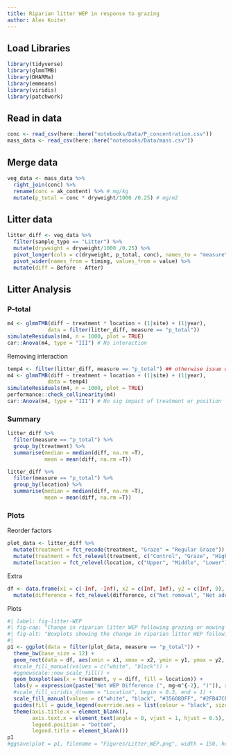 ```yaml
---
title: Riparian litter WEP in response to grazing
author: Alex Koiter
---
```


## Load Libraries
```r
library(tidyverse)
library(glmmTMB)
library(DHARMa)
library(emmeans)
library(viridis)
library(patchwork)
```

## Read in data
```r
conc <- read_csv(here::here("notebooks/Data/P_concentration.csv"))
mass_data <- read_csv(here::here("notebooks/Data/mass.csv"))
```

## Merge data
```r
veg_data <- mass_data %>%
  right_join(conc) %>%
  rename(conc = ak_content) %>% # mg/kg
  mutate(p_total = conc * dryweight/1000 /0.25) # mg/m2
```



## Litter data
```r
litter_diff <- veg_data %>%
  filter(sample_type == "Litter") %>%
  mutate(dryweight = dryweight/1000 /0.25) %>%
  pivot_longer(cols = c(dryweight, p_total, conc), names_to = "measure", values_to = "value") %>%
  pivot_wider(names_from = timing, values_from = value) %>%
  mutate(diff = Before - After) 
```


## Litter Analysis
### P-total
```r
m4 <- glmmTMB(diff ~ treatment * location + (1|site) + (1|year),
             data = filter(litter_diff, measure == "p_total"))
simulateResiduals(m4, n = 1000, plot = TRUE) 
car::Anova(m4, type = "III") # No interaction
```

Removing interaction

```r

temp4 <- filter(litter_diff, measure == "p_total") ## otherwise issue with emmeans()
m4 <- glmmTMB(diff ~ treatment + location + (1|site) + (1|year),
             data = temp4)
simulateResiduals(m4, n = 1000, plot = TRUE)
performance::check_collinearity(m4)
car::Anova(m4, type = "III") # No sig impact of treatment or position
```


### Summary

```r
litter_diff %>%
  filter(measure == "p_total") %>%
  group_by(treatment) %>%
  summarise(median = median(diff, na.rm =T),
            mean = mean(diff, na.rm =T))

litter_diff %>%
  filter(measure == "p_total") %>%
  group_by(location) %>%
  summarise(median = median(diff, na.rm =T),
            mean = mean(diff, na.rm =T))
```

### Plots
Reorder factors

```r

plot_data <- litter_diff %>% 
  mutate(treatment = fct_recode(treatment, "Graze" = "Regular Graze")) %>%
  mutate(treatment = fct_relevel(treatment, c("Control", "Graze", "High Graze", "Mow"))) %>%
  mutate(location = fct_relevel(location, c("Upper", "Middle", "Lower")))

```
  
Extra
```r
df <- data.frame(x1 = c(-Inf, -Inf), x2 = c(Inf, Inf), y2 = c(Inf, 0), y1 = c(0, -Inf), difference = c("Net removal", "Net addition")) %>%
  mutate(difference = fct_relevel(difference, c("Net removal", "Net addition"))) 
```

Plots
```r
#| label: fig-litter-WEP
#| fig-cap: "Change in riparian litter WEP following grazing or mowing in each of the riparian zones. No significant effect of treatment or riparian zone on the litter WEP content was detected"
#| fig-alt: "Boxplots showing the change in riparian litter WEP following grazing or mowing."
#|  
p1 <- ggplot(data = filter(plot_data, measure == "p_total")) +
  theme_bw(base_size = 12) +
  geom_rect(data = df, aes(xmin = x1, xmax = x2, ymin = y1, ymax = y2, fill = difference), alpha = 0.15) +
  #scale_fill_manual(values = c("white", "black")) +
  #ggnewscale::new_scale_fill() +
  geom_boxplot(aes(x = treatment, y = diff, fill = location)) +
  labs(y = expression(paste("Net WEP Difference (", mg~m^{-2}, ")")), x = "Treatment") +
  #scale_fill_viridis_d(name = "Location", begin = 0.3, end = 1) +
  scale_fill_manual(values = c("white", "black", "#35608DFF", "#2FB47CFF", "#FDE725FF")) +
  guides(fill = guide_legend(override.aes = list(colour = "black", size = 1))) +
  theme(axis.title.x = element_blank(),
        axis.text.x = element_text(angle = 0, vjust = 1, hjust = 0.5),
        legend.position = "bottom",
        legend.title = element_blank())
p1
#ggsave(plot = p1, filename = "Figures/Litter_WEP.png", width = 150, height = 100, units = "mm", dpi = 600)
```
